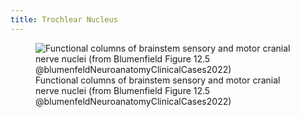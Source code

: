 ```yaml
---
title: Trochlear Nucleus
---
```


![Functional columns of brainstem sensory and motor cranial nerve nuclei (from Blumenfield Figure 12.5 @blumenfeldNeuroanatomyClinicalCases2022)](/Alchemy Archive/Neuro/Neuroanatomy/Cranial Nerves/images/fig12.5 blumenfield CN nuclei.png)